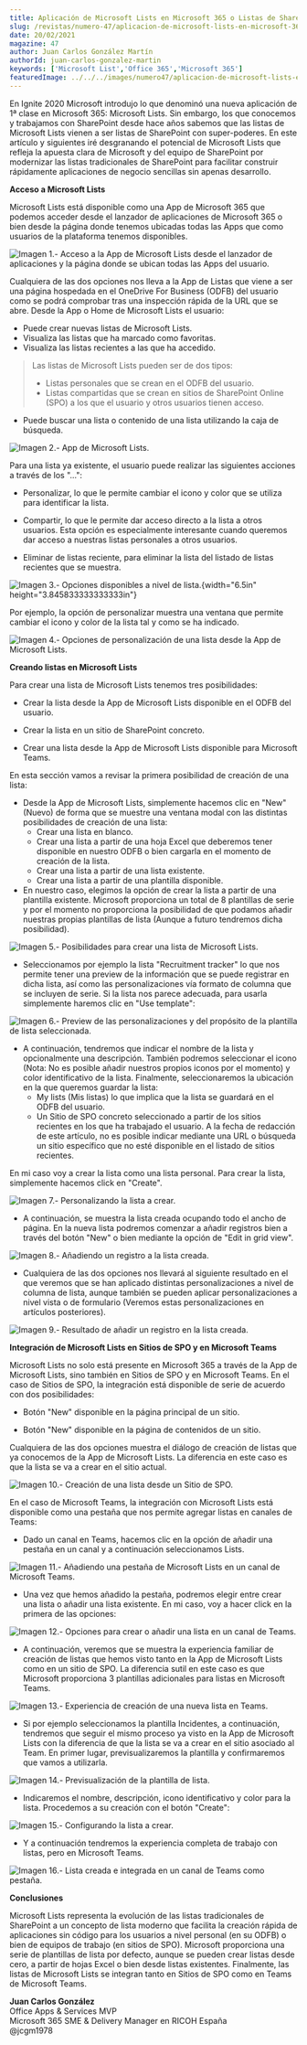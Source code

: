 ```yaml
---
title: Aplicación de Microsoft Lists en Microsoft 365 o Listas de SharePoint 2.0
slug: /revistas/numero-47/aplicacion-de-microsoft-lists-en-microsoft-365-o-listas-de-sharepoint-v2
date: 20/02/2021
magazine: 47
author: Juan Carlos González Martín
authorId: juan-carlos-gonzalez-martin
keywords: ['Microsoft List','Office 365','Microsoft 365']
featuredImage: ../../../images/numero47/aplicacion-de-microsoft-lists-en-microsoft-365-o-listas-de-sharepoint-v2/image1.png
---
```




<ArticleHeader frontmatter={props.pageContext.frontmatter} />


En Ignite 2020 Microsoft introdujo lo que denominó una nueva aplicación
de 1ª clase en Microsoft 365: Microsoft Lists. Sin embargo, los que
conocemos y trabajamos con SharePoint desde hace años sabemos que las
listas de Microsoft Lists vienen a ser listas de SharePoint con
super-poderes. En este artículo y siguientes iré desgranando el
potencial de Microsoft Lists que refleja la apuesta clara de Microsoft y
del equipo de SharePoint por modernizar las listas tradicionales de
SharePoint para facilitar construir rápidamente aplicaciones de negocio
sencillas sin apenas desarrollo.

**Acceso a Microsoft Lists**

Microsoft Lists está disponible como una App de Microsoft 365 que
podemos acceder desde el lanzador de aplicaciones de Microsoft 365 o
bien desde la página donde tenemos ubicadas todas las Apps que como
usuarios de la plataforma tenemos disponibles.

![**Imagen 1.- Acceso a la App de Microsoft Lists desde el lanzador de aplicaciones y la página donde se ubican todas las Apps del usuario.**](../../../images/numero47/aplicacion-de-microsoft-lists-en-microsoft-365-o-listas-de-sharepoint-v2/image1.png)


Cualquiera de las dos opciones nos lleva a la App de Listas que viene a
ser una página hospedada en el OneDrive For Business (ODFB) del usuario
como se podrá comprobar tras una inspección rápida de la URL que se
abre. Desde la App o Home de Microsoft Lists el usuario:

- Puede crear nuevas listas de Microsoft Lists.
- Visualiza las listas que ha marcado como favoritas.
- Visualiza las listas recientes a las que ha accedido.

> Las listas de Microsoft Lists pueden ser de dos tipos:               
> -   Listas personales que se crean en el ODFB del usuario.           
> -   Listas compartidas que se crean en sitios de SharePoint Online (SPO) a los que el usuario y otros usuarios tienen acceso.       

- Puede buscar una lista o contenido de una lista utilizando la caja de búsqueda.

![**Imagen 2.- App de Microsoft Lists.**](../../../images/numero47/aplicacion-de-microsoft-lists-en-microsoft-365-o-listas-de-sharepoint-v2/image2.png)


Para una lista ya existente, el usuario puede realizar las siguientes
acciones a través de los "...":

- Personalizar, lo que le permite cambiar el icono y color que se utiliza para identificar la lista.

- Compartir, lo que le permite dar acceso directo a la lista a otros usuarios. Esta opción es especialmente interesante cuando queremos dar acceso a nuestras listas personales a otros usuarios.

- Eliminar de listas reciente, para eliminar la lista del listado de listas recientes que se muestra.

![**Imagen 3.- Opciones disponibles a nivel de lista.**](../../../images/numero47/aplicacion-de-microsoft-lists-en-microsoft-365-o-listas-de-sharepoint-v2/image3.png){width="6.5in"
height="3.845833333333333in"}

Por ejemplo, la opción de personalizar muestra una ventana que permite
cambiar el icono y color de la lista tal y como se ha indicado.

![**Imagen 4.- Opciones de personalización de una lista desde la App de Microsoft Lists.**](../../../images/numero47/aplicacion-de-microsoft-lists-en-microsoft-365-o-listas-de-sharepoint-v2/image4.png)


**Creando listas en Microsoft Lists**

Para crear una lista de Microsoft Lists tenemos tres posibilidades:

- Crear la lista desde la App de Microsoft Lists disponible en el ODFB del usuario.

- Crear la lista en un sitio de SharePoint concreto.

- Crear una lista desde la App de Microsoft Lists disponible para Microsoft Teams.

En esta sección vamos a revisar la primera posibilidad de creación de
una lista:

- Desde la App de Microsoft Lists, simplemente hacemos clic en "New"
    (Nuevo) de forma que se muestre una ventana modal con las distintas
    posibilidades de creación de una lista:
    - Crear una lista en blanco.
    - Crear una lista a partir de una hoja Excel que deberemos tener disponible en nuestro ODFB o bien cargarla en el momento de creación de la lista.
    - Crear una lista a partir de una lista existente.
    - Crear una lista a partir de una plantilla disponible.
- En nuestro caso, elegimos la opción de crear la lista a partir de una plantilla existente. Microsoft proporciona un total de 8 plantillas de serie y por el momento no proporciona la posibilidad de que podamos añadir nuestras propias plantillas de lista (Aunque a futuro tendremos dicha posibilidad).

![**Imagen 5.- Posibilidades para crear una lista de Microsoft Lists.**](../../../images/numero47/aplicacion-de-microsoft-lists-en-microsoft-365-o-listas-de-sharepoint-v2/image5.png)

- Seleccionamos por ejemplo la lista "Recruitment tracker" lo que nos permite tener una preview de la información que se puede registrar en dicha lista, así como las personalizaciones vía formato de columna que se incluyen de serie. Si la lista nos parece adecuada, para usarla simplemente haremos clic en "Use template":

![**Imagen 6.- Preview de las personalizaciones y del propósito de la plantilla de lista seleccionada.**](../../../images/numero47/aplicacion-de-microsoft-lists-en-microsoft-365-o-listas-de-sharepoint-v2/image6.png)

- A continuación, tendremos que indicar el nombre de la lista y opcionalmente una descripción. También podremos seleccionar el icono (Nota: No es posible añadir nuestros propios iconos por el momento) y color identificativo de la lista. Finalmente, seleccionaremos la ubicación en la que queremos guardar la lista:
    - My lists (Mis listas) lo que implica que la lista se guardará en el ODFB del usuario.
    - Un Sitio de SPO concreto seleccionado a partir de los sitios recientes en los que ha trabajado el usuario. A la fecha de redacción de este artículo, no es posible indicar mediante una URL o búsqueda un sitio específico que no esté disponible en el listado de sitios recientes.

En mi caso voy a crear la lista como una lista personal. Para crear la lista, simplemente hacemos click en "Create".

![**Imagen 7.- Personalizando la lista a crear.**](../../../images/numero47/aplicacion-de-microsoft-lists-en-microsoft-365-o-listas-de-sharepoint-v2/image7.png)

- A continuación, se muestra la lista creada ocupando todo el ancho de página. En la nueva lista podremos comenzar a añadir registros bien a través del botón "New" o bien mediante la opción de "Edit in grid view".

![**Imagen 8.- Añadiendo un registro a la lista creada.**](../../../images/numero47/aplicacion-de-microsoft-lists-en-microsoft-365-o-listas-de-sharepoint-v2/image8.png)

- Cualquiera de las dos opciones nos llevará al siguiente resultado en el que veremos que se han aplicado distintas personalizaciones a nivel de columna de lista, aunque también se pueden aplicar personalizaciones a nivel vista o de formulario (Veremos estas personalizaciones en artículos posteriores).

![**Imagen 9.- Resultado de añadir un registro en la lista creada.**](../../../images/numero47/aplicacion-de-microsoft-lists-en-microsoft-365-o-listas-de-sharepoint-v2/image9.png)

**Integración de Microsoft Lists en Sitios de SPO y en Microsoft Teams**

Microsoft Lists no solo está presente en Microsoft 365 a través de la
App de Microsoft Lists, sino también en Sitios de SPO y en Microsoft
Teams. En el caso de Sitios de SPO, la integración está disponible de
serie de acuerdo con dos posibilidades:

- Botón "New" disponible en la página principal de un sitio.

- Botón "New" disponible en la página de contenidos de un sitio.

Cualquiera de las dos opciones muestra el diálogo de creación de listas
que ya conocemos de la App de Microsoft Lists. La diferencia en este
caso es que la lista se va a crear en el sitio actual.

![**Imagen 10.- Creación de una lista desde un Sitio de SPO.**](../../../images/numero47/aplicacion-de-microsoft-lists-en-microsoft-365-o-listas-de-sharepoint-v2/image10.png)


En el caso de Microsoft Teams, la integración con Microsoft Lists está
disponible como una pestaña que nos permite agregar listas en canales de
Teams:

- Dado un canal en Teams, hacemos clic en la opción de añadir una pestaña en un canal y a continuación seleccionamos Lists.

![**Imagen 11.- Añadiendo una pestaña de Microsoft Lists en un canal de Microsoft Teams.**](../../../images/numero47/aplicacion-de-microsoft-lists-en-microsoft-365-o-listas-de-sharepoint-v2/image11.png)


- Una vez que hemos añadido la pestaña, podremos elegir entre crear una lista o añadir una lista existente. En mi caso, voy a hacer click en la primera de las opciones:

![**Imagen 12.- Opciones para crear o añadir una lista en un canal de Teams.**](../../../images/numero47/aplicacion-de-microsoft-lists-en-microsoft-365-o-listas-de-sharepoint-v2/image12.png)

- A continuación, veremos que se muestra la experiencia familiar de creación de listas que hemos visto tanto en la App de Microsoft Lists como en un sitio de SPO. La diferencia sutil en este caso es que Microsoft proporciona 3 plantillas adicionales para listas en Microsoft Teams.

![**Imagen 13.- Experiencia de creación de una nueva lista en Teams.**](../../../images/numero47/aplicacion-de-microsoft-lists-en-microsoft-365-o-listas-de-sharepoint-v2/image13.png)

- Si por ejemplo seleccionamos la plantilla Incidentes, a continuación, tendremos que seguir el mismo proceso ya visto en la App de Microsoft Lists con la diferencia de que la lista se va a crear en el sitio asociado al Team. En primer lugar, previsualizaremos la plantilla y confirmaremos que vamos a utilizarla.

![**Imagen 14.- Previsualización de la plantilla de lista.**](../../../images/numero47/aplicacion-de-microsoft-lists-en-microsoft-365-o-listas-de-sharepoint-v2/image14.png)

- Indicaremos el nombre, descripción, icono identificativo y color para la lista. Procedemos a su creación con el botón "Create":

![**Imagen 15.- Configurando la lista a crear.**](../../../images/numero47/aplicacion-de-microsoft-lists-en-microsoft-365-o-listas-de-sharepoint-v2/image15.png)

- Y a continuación tendremos la experiencia completa de trabajo con listas, pero en Microsoft Teams.

![**Imagen 16.- Lista creada e integrada en un canal de Teams como pestaña.**](../../../images/numero47/aplicacion-de-microsoft-lists-en-microsoft-365-o-listas-de-sharepoint-v2/image16.png)


**Conclusiones**

Microsoft Lists representa la evolución de las listas tradicionales de
SharePoint a un concepto de lista moderno que facilita la creación
rápida de aplicaciones sin código para los usuarios a nivel personal (en
su ODFB) o bien de equipos de trabajo (en sitios de SPO). Microsoft
proporciona una serie de plantillas de lista por defecto, aunque se
pueden crear listas desde cero, a partir de hojas Excel o bien desde
listas existentes. Finalmente, las listas de Microsoft Lists se integran
tanto en Sitios de SPO como en Teams de Microsoft Teams.

**Juan Carlos González** <br/>
Office Apps & Services MVP <br/>
Microsoft 365 SME & Delivery Manager en RICOH España <br/>
@jcgm1978